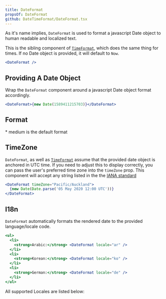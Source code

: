 ```yaml
---
title: DateFormat
propsOf: DateFormat
github: DateTimeFormat/DateFormat.tsx
---
```



As it's name implies, `DateFormat` is used to format a javascript Date object to human readable and localized text.

This is the sibling component of [`TimeFormat`](time-format), which does the same thing for times. If no Date object is provided, it will default to `Now`.

```jsx
<DateFormat />
```

## Providing A Date Object

Wrap the `DateFormat` component around a javascript Date object format accordingly.

```jsx
<DateFormat>{new Date(1589411215703)}</DateFormat>
```

## Format

\* medium is the default format

<DateFormatTable />

## TimeZone

`DateFormat`, as well as [`TimeFormat`]('time-format') assume that the provided date object is anchored in UTC time. If you need to adjust this to display correctly, you can pass the user's preferred time zone into the `timeZone` prop. This component will accept any string listed in the the [IANA standard](https://en.wikipedia.org/wiki/List_of_tz_database_time_zones)

```jsx
<DateFormat timeZone="Pacific/Auckland">
  {new Date(Date.parse('05 May 2020 12:00 UTC'))}
</DateFormat>
```

## I18n

`DateFormat` automatically formats the rendered date to the provided language/locale code.

```jsx
<ul>
  <li>
    <strong>Arabic:</strong> <DateFormat locale="ar" />
  </li>
  <li>
    <strong>Korean:</strong> <DateFormat locale="ko" />
  </li>
  <li>
    <strong>German:</strong> <DateFormat locale="de" />
  </li>
</ul>
```

All supported Locales are listed below:

<LocaleTable />
